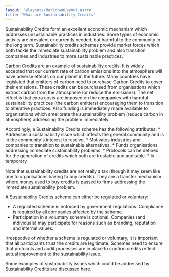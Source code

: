 ```yaml
---
layout: '@layouts/MarkdownLayout.astro'
title: "What are Sustainability Credits"
---
```



Sustainability Credits form an excellent economic mechanism which addresses unsustainable practices in industries.  Some types of economic activity are prevalent or currently needed, but harmful to the community in the long term.  Sustainability credits schemes provide market forces which both tackle the immediate sustainability problem and also transition companies and industries to more sustainable practices.

Carbon Credits are an example of sustainability credits.  It is widely accepted that our current rate of carbon emissions into the atmosphere will have adverse effects on our planet in the future.  Many countries have legislated that emitters of carbon need to purchase Carbon Credits to cover their emissions.  These credits can be purchased from organisations which extract carbon from the atmosphere (or reduce the emissions).  The net effect is that extra costs are imposed on the companies with harmful sustainability practices (the carbon emitters) encouraging them to transition to alterative practices.  Also funding is immediately made available to organisations which ameliorate the sustainability problem (reduce carbon in atmosphere) addressing the problem immediately.

<AltMainBackground>
Accordingly, a Sustainability Credits scheme has the following attributes:
* Addresses a sustainability issue which affects the general community and is in the community's interest to resolve.
* Motivates industries and companies to transition to sustainable alternatives.
* Funds organisations addressing immediate sustainability problems.
* Protocols can be defined for the generation of credits which both are trustable and auditable.
* Is temporary
</AltMainBackground>

Note that sustainability credits are not really a tax (though it may seem like one to organisations having to buy credits).  They are a transfer mechanism where money used to buy credits is passed to firms addressing the immediate sustainability problem.

A Sustainability Credits scheme can either be regulated or voluntary:
* A regulated scheme is enforced by government regulations.  Compliance is required by all companies affected by the scheme.
* Participation in a voluntary scheme is optional.  Companies (and individuals) may participate for reasons such as branding, reputation and internal values.

Irrespective of whether a scheme is regulated or voluntary, it is important that all participants trust the credits are legitimate. Schemes need to ensure that protocols and audit processes are in place to confirm credits reflect actual improvement to the sustainability issue.

Some examples of sustainability issues which could be addressed by Sustainability Credits are discussed [here](../example-sustainability-issues/).
